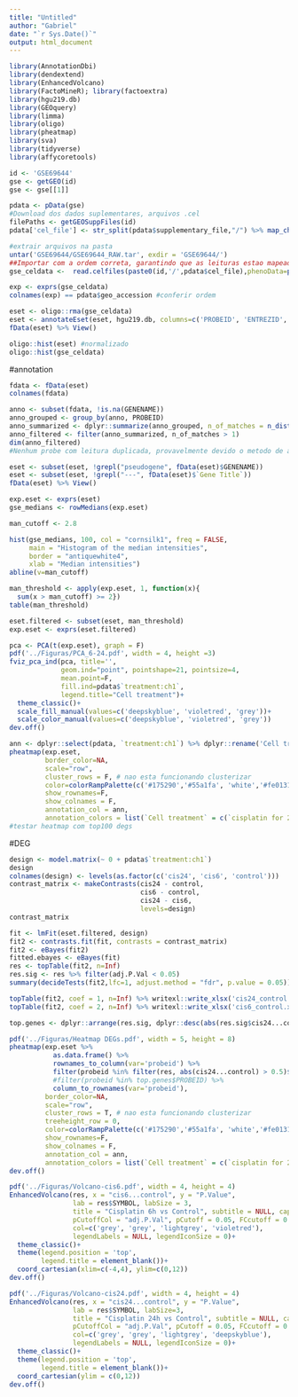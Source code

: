 ---
title: "Untitled"
author: "Gabriel"
date: "`r Sys.Date()`"
output: html_document
---
```{r}
library(AnnotationDbi)
library(dendextend)
library(EnhancedVolcano)
library(FactoMineR); library(factoextra)
library(hgu219.db)
library(GEOquery)
library(limma)
library(oligo)
library(pheatmap)
library(sva)
library(tidyverse)
library(affycoretools)
```


```{r}
id <- 'GSE69644'
gse <- getGEO(id)
gse <- gse[[1]]

pdata <- pData(gse)
#Download dos dados suplementares, arquivos .cel
filePaths <- getGEOSuppFiles(id)
pdata['cel_file'] <- str_split(pdata$supplementary_file,"/") %>% map_chr(tail,1) #Criar nova coluna (cel_file) contendo o nome do arquivo de cada leitura. Importante para manter a ordem das leituras ao importar os dados de leitura

#extrair arquivos na pasta
untar('GSE69644/GSE69644_RAW.tar', exdir = 'GSE69644/')
##Importar com a ordem correta, garantindo que as leituras estao mapeadas para as amostras certas
gse_celdata <-  read.celfiles(paste0(id,'/',pdata$cel_file),phenoData=phenoData(gse))
```

```{r}
exp <- exprs(gse_celdata)
colnames(exp) == pdata$geo_accession #conferir ordem

eset <- oligo::rma(gse_celdata)
eset <- annotateEset(eset, hgu219.db, columns=c('PROBEID', 'ENTREZID', 'SYMBOL', 'GENENAME'))
fData(eset) %>% View()

oligo::hist(eset) #normalizado
oligo::hist(gse_celdata)
```

#annotation
```{r}
fdata <- fData(eset)
colnames(fdata)

anno <- subset(fdata, !is.na(GENENAME))
anno_grouped <- group_by(anno, PROBEID)
anno_summarized <- dplyr::summarize(anno_grouped, n_of_matches = n_distinct(GENENAME))
anno_filtered <- filter(anno_summarized, n_of_matches > 1)
dim(anno_filtered)
#Nenhum probe com leitura duplicada, provavelmente devido o metodo de anotacao do affycoretools

eset <- subset(eset, !grepl("pseudogene", fData(eset)$GENENAME))
eset <- subset(eset, !grepl("---", fData(eset)$`Gene Title`))
fData(eset) %>% View()
```


```{r}
exp.eset <- exprs(eset)
gse_medians <- rowMedians(exp.eset)

man_cutoff <- 2.8

hist(gse_medians, 100, col = "cornsilk1", freq = FALSE,
     main = "Histogram of the median intensities",
     border = "antiquewhite4",
     xlab = "Median intensities")
abline(v=man_cutoff)

man_threshold <- apply(exp.eset, 1, function(x){
  sum(x > man_cutoff) >= 2})
table(man_threshold)

eset.filtered <- subset(eset, man_threshold)
exp.eset <- exprs(eset.filtered)
```

```{r}
pca <- PCA(t(exp.eset), graph = F)
pdf('../Figuras/PCA_6-24.pdf', width = 4, height =3)
fviz_pca_ind(pca, title='',
             geom.ind="point", pointshape=21, pointsize=4,
             mean.point=F,
             fill.ind=pdata$`treatment:ch1`, 
             legend.title="Cell treatment")+
  theme_classic()+
  scale_fill_manual(values=c('deepskyblue', 'violetred', 'grey'))+
  scale_color_manual(values=c('deepskyblue', 'violetred', 'grey'))
dev.off()

ann <- dplyr::select(pdata, `treatment:ch1`) %>% dplyr::rename('Cell treatment' = 1)
pheatmap(exp.eset,
         border_color=NA,
         scale="row",
         cluster_rows = F, # nao esta funcionando clusterizar
         color=colorRampPalette(c('#175290','#55a1fa', 'white','#fe0131', 'darkred'))(100),
         show_rownames=F,
         show_colnames = F, 
         annotation_col = ann,
         annotation_colors = list(`Cell treatment` = c(`cisplatin for 24h` = 'deepskyblue', `cisplatin for 6h` = 'violetred', control = 'black')))
#testar heatmap com top100 degs
```

#DEG
```{r}
design <- model.matrix(~ 0 + pdata$`treatment:ch1`)
design
colnames(design) <- levels(as.factor(c('cis24', 'cis6', 'control')))
contrast_matrix <- makeContrasts(cis24 - control, 
                                 cis6 - control,
                                 cis24 - cis6,
                                 levels=design)
contrast_matrix

fit <- lmFit(eset.filtered, design)
fit2 <- contrasts.fit(fit, contrasts = contrast_matrix)
fit2 <- eBayes(fit2)
fitted.ebayes <- eBayes(fit)
res <- topTable(fit2, n=Inf)
res.sig <- res %>% filter(adj.P.Val < 0.05)
summary(decideTests(fit2,lfc=1, adjust.method = "fdr", p.value = 0.05))

topTable(fit2, coef = 1, n=Inf) %>% writexl::write_xlsx('cis24_control.xlsx')
topTable(fit2, coef = 2, n=Inf) %>% writexl::write_xlsx('cis6_control.xlsx')
```

```{r}
top.genes <- dplyr::arrange(res.sig, dplyr::desc(abs(res.sig$cis24...control))) %>% top_n(n=-5000)

pdf('../Figuras/Heatmap DEGs.pdf', width = 5, height = 8)
pheatmap(exp.eset %>% 
           as.data.frame() %>%
           rownames_to_column(var='probeid') %>% 
           filter(probeid %in% filter(res, abs(cis24...control) > 0.5)$PROBEID) %>% 
           #filter(probeid %in% top.genes$PROBEID) %>% 
           column_to_rownames(var='probeid'),
         border_color=NA,
         scale="row",
         cluster_rows = T, # nao esta funcionando clusterizar
         treeheight_row = 0,
         color=colorRampPalette(c('#175290','#55a1fa', 'white','#fe0131', 'darkred'))(100),
         show_rownames=F,
         show_colnames = F,
         annotation_col = ann,
         annotation_colors = list(`Cell treatment` = c(`cisplatin for 24h` = 'deepskyblue', `cisplatin for 6h` = 'violetred', control = 'grey')))
dev.off()
```

```{r}
pdf('../Figuras/Volcano-cis6.pdf', width = 4, height = 4)
EnhancedVolcano(res, x = "cis6...control", y = "P.Value",
                lab = res$SYMBOL, labSize = 3,
                title = "Cisplatin 6h vs Control", subtitle = NULL, caption = NULL,
                pCutoffCol = "adj.P.Val", pCutoff = 0.05, FCcutoff = 0.5,
                col=c('grey', 'grey', 'lightgrey', 'violetred'),
                legendLabels = NULL, legendIconSize = 0)+
  theme_classic()+
  theme(legend.position = 'top',
        legend.title = element_blank())+
  coord_cartesian(xlim=c(-4,4), ylim=c(0,12))
dev.off()

pdf('../Figuras/Volcano-cis24.pdf', width = 4, height = 4)
EnhancedVolcano(res, x = "cis24...control", y = "P.Value",
                lab = res$SYMBOL, labSize=3,
                title = "Cisplatin 24h vs Control", subtitle = NULL, caption = NULL,
                pCutoffCol = "adj.P.Val", pCutoff = 0.05, FCcutoff = 0.5,
                col=c('grey', 'grey', 'lightgrey', 'deepskyblue'),
                legendLabels = NULL, legendIconSize = 0)+
  theme_classic()+
  theme(legend.position = 'top',
        legend.title = element_blank())+
  coord_cartesian(ylim = c(0,12))
dev.off()
```

